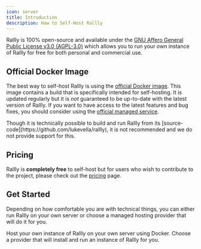 ```yaml
---
icon: server
title: Introduction
description: How to Self-Host Rallly
---
```


Rallly is 100% open-source and available under the [GNU Affero General Public License v3.0 (AGPL-3.0)](https://github.com/lukevella/rallly/blob/main/LICENSE)
which allows you to run your own instance of Rallly for free for both personal and commercial use.

## Official Docker Image

The best way to self-host Rallly is using the [official Docker image](https://hub.docker.com/r/lukevella/rallly).
This image contains a build that is specifically intended for self-hosting.
It is updated regularly but it is _not_ guaranteed to be up-to-date with the latest version of Rallly.
If you want to have access to the latest features and bug fixes, you should consider using the [official managed service](https://rallly.co).

<Note>
  Though it is technically possible to build and run Rallly from its
  [source-code](https://github.com/lukevella/rallly), it is not recommended and
  we do not provide support for this.
</Note>

## Pricing

Rallly is **completely free** to self-host but for users who wish to contribute to the project,
please check out the [pricing](/self-hosting/pricing) page.

## Get Started

Depending on how comfortable you are with technical things, you can either run Rallly on your own server or choose a managed hosting provider that will do it for you.

<CardGroup cols={2}>
  <Card
    title="Run on my own server"
    icon="docker"
    href="https://github.com/lukevella/rallly-selfhosted"
  >
    Host your own instance of Rallly on your own server using Docker.
  </Card>
  <Card
    icon="cloud"
    title="Using a hosting provider"
    href="/self-hosting/managed-hosting"
  >
    Choose a provider that will install and run an instance of Rallly for you.
  </Card>
</CardGroup>
